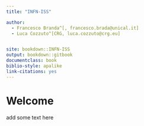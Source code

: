 ```yaml
---
title: "INFN-ISS"

author:
  - Francesco Branda^[, francesco.brada@unical.it]
  - Luca Cozzuto^[CRG, luca.cozzuto@crg.eu]


site: bookdown::INFN-ISS
output: bookdown::gitbook
documentclass: book
biblio-style: apalike
link-citations: yes
---
```



# Welcome
add some text here

